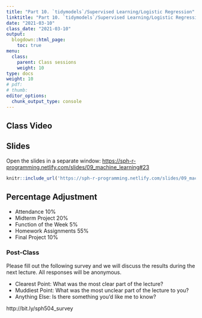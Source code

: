 ```yaml
---
title: "Part 10. `tidymodels`/Supervised Learning/Logistic Regression"
linktitle: "Part 10. `tidymodels`/Supervised Learning/Logistic Regression"
date: "2021-03-10"
class_date: "2021-03-10"
output:
  blogdown::html_page:
    toc: true
menu:
  class:
    parent: Class sessions
    weight: 10
type: docs
weight: 10
# pdf: 
# thumb: 
editor_options: 
  chunk_output_type: console
---
```


## Class Video


## Slides

Open the slides in a separate window: <a href="https://sph-r-programming.netlify.com/slides/09_machine_learning#23" target="_blank">https://sph-r-programming.netlify.com/slides/09_machine_learning#23</a>

```r
knitr::include_url('https://sph-r-programming.netlify.com/slides/09_machine_learning#23')
```

## Percentage Adjustment

- Attendance 10%
- Midterm Project 20%
- Function of the Week 5%
- Homework Assignments 55%
- Final Project 10%

### Post-Class

Please fill out the following survey and we will discuss the results during the next lecture. All responses will be anonymous.

- Clearest Point: What was the most clear part of the lecture?
- Muddiest Point: What was the most unclear part of the lecture to you?
- Anything Else: Is there something you'd like me to know?

http://bit.ly/sph504_survey

